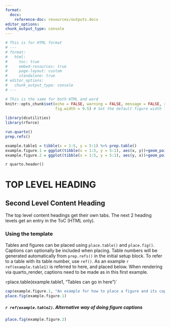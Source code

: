 ```yaml
---
format: 
  docx:
    reference-doc: resources/outputs.docx
editor_options:
chunk_output_type: console
---
```

```r
# This is for HTML format
# ---
# format:
#   html:
#     toc: true
#     embed-resources: true
#     page-layout: custom
#     standalone: true
# editor_options: 
#   chunk_output_type: console
# ---
```


```r

# This is the same for both HTML and word
knitr::opts_chunk$set(echo = FALSE, warning = FALSE, message = FALSE, results = 'asis',
                      fig.width = 9.5) # Set the default figure width for word documents. 9.5 is for landscape and use 6.5 for portrait.
                    
library(dcutilities)
library(rforce)

run.quarto()
prep.refs()

example.table1 = tibble(x = 1:5, y = 5:1) %>% prep.table()
example.figure.1 = ggplot(tibble(x = 1:5, y = 5:1), aes(x, y))+geom_point()
example.figure.2 = ggplot(tibble(x = 1:5, y = 5:1), aes(y, x))+geom_point()

```


`r quarto.header()`

# TOP LEVEL HEADING

## Second Level Content Heading

The top level content headings get their own tabs. The next 2 heading levels get an entry in the ToC (HTML only).

### Using the template

Tables and figures can be placed using `place.table()` and `place.fig()`. Captions can optionally be included when placing. Table numbers will be generated automatically from `prep.refs()` in the initial setup block. To refer to a table with its table number, use `ref()`. As an example `r ref(example.table1)` is referred to here, and placed below. When rendering via quarto_render, captions need to be made as in this first example.



`r `place.table(example.table1, "Tables can go in here")`


```r
cap(example.figure.1, "An example for how to place a figure and its caption")
place.fig(example.figure.1)
```

##### `r ref(example.table2)`. Alternative way of doing figure captions
```r
place.fig(example.figure.2)
```



